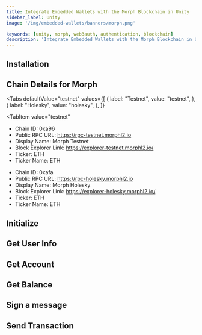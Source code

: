 ```yaml
---
title: Integrate Embedded Wallets with the Morph Blockchain in Unity
sidebar_label: Unity
image: '/img/embedded-wallets/banners/morph.png'

keywords: [unity, morph, web3auth, authentication, blockchain]
description: 'Integrate Embedded Wallets with the Morph Blockchain in Unity | Embedded Wallets'
---
```



<SEO
  title="Integrate Embedded Wallets with the Morph Blockchain in Unity"
  description="Integrate Embedded Wallets with the Morph Blockchain in Unity | Embedded Wallets"
  image="https://docs.metamask.io/img/embedded-wallets/banners/morph.png"
  slug="/embedded-wallets/connect-blockchain/evm/morph/unity"
/>

## Installation

<InstallationSnippet />

## Chain Details for Morph

<Tabs
 defaultValue="testnet"
  values={[
    { label: "Testnet", value: "testnet", },
    { label: "Holesky", value: "holesky", },
  ]}
>

<TabItem
  value="testnet"
>

- Chain ID: 0xa96
- Public RPC URL: https://rpc-testnet.morphl2.io
- Display Name: Morph Testnet
- Block Explorer Link: https://explorer-testnet.morphl2.io/
- Ticker: ETH
- Ticker Name: ETH

</TabItem>
<TabItem
  value="holesky"
>

- Chain ID: 0xafa
- Public RPC URL: https://rpc-holesky.morphl2.io
- Display Name: Morph Holesky
- Block Explorer Link: https://explorer-holesky.morphl2.io/
- Ticker: ETH
- Ticker Name: ETH

</TabItem>
</Tabs>

## Initialize

<InitialisationSnippet />

## Get User Info

<UserInfoSnippet />

## Get Account

<GetAccountSnippet />

## Get Balance

<GetBalanceSnippet />

## Sign a message

<SignMessageSnippet />

## Send Transaction

<SendTransactionSnippet />
